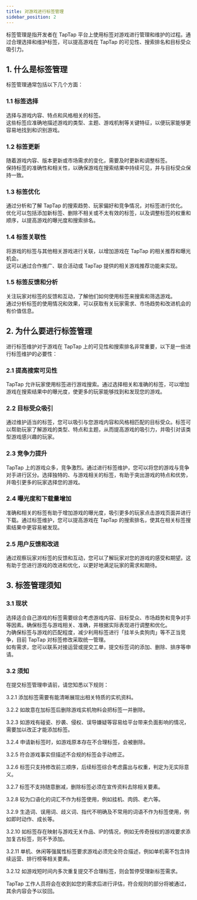```yaml
---
title: 对游戏进行标签管理
sidebar_position: 2
---
```


标签管理是指开发者在 TapTap 平台上使用标签对游戏进行管理和维护的过程。通过合理选择和维护标签，可以提高游戏在 TapTap 的可见性、搜索排名和目标受众吸引力。  

## 1. 什么是标签管理

标签管理通常包括以下几个方面：  

### 1.1 标签选择
选择与游戏内容、特点和风格相关的标签。  
这些标签应准确地描述游戏的类型、主题、游戏机制等关键特征，以便玩家能够更容易地找到和识别游戏。  

### 1.2 标签更新
随着游戏内容、版本更新或市场需求的变化，需要及时更新和调整标签。  
保持标签的准确性和相关性，以确保游戏在搜索结果中持续可见，并与目标受众保持一致。  

### 1.3 标签优化
通过分析和了解 TapTap 的搜索趋势、玩家偏好和竞争情况，对标签进行优化。  
优化可以包括添加新标签、删除不相关或不太有效的标签，以及调整标签的权重和顺序，以提高游戏的曝光度和搜索排名。  

### 1.4 标签关联性
将游戏的标签与其他相关游戏进行关联，以增加游戏在 TapTap 的相关推荐和曝光机会。  
这可以通过合作推广、联合活动或 TapTap 提供的相关游戏推荐功能来实现。  

### 1.5 标签反馈和分析
关注玩家对标签的反馈和互动，了解他们如何使用标签来搜索和筛选游戏。  
通过分析标签的使用情况和效果，可以获取有关玩家需求、市场趋势和改进机会的有价值信息。  

## 2. 为什么要进行标签管理

进行标签维护对于游戏在 TapTap 上的可见性和搜索排名非常重要，以下是一些进行标签维护的必要性：  

### 2.1 提高搜索可见性
TapTap 允许玩家使用标签进行游戏搜索。通过选择相关和准确的标签，可以增加游戏在搜索结果中的曝光度，使更多的玩家能够找到和发现您的游戏。  

### 2.2 目标受众吸引
通过维护适当的标签，您可以吸引与您游戏内容和风格相匹配的目标受众。标签可以帮助玩家了解游戏的类型、特点和主题，从而提高游戏的吸引力，并吸引对该类型游戏感兴趣的玩家。  

### 2.3 竞争力提升
TapTap 上的游戏众多，竞争激烈。通过进行标签维护，您可以将您的游戏与竞争对手进行区分。选择独特的、与游戏相关的标签，有助于突出游戏的特点和优势，并吸引更多的玩家选择您的游戏。  

### 2.4 曝光度和下载量增加
准确和相关的标签有助于增加游戏的曝光度，吸引更多的玩家点击游戏页面并进行下载。通过标签维护，您可以提高游戏在 TapTap 的搜索排名，使其在相关标签搜索结果中更容易被发现。  

### 2.5 用户反馈和改进
通过观察玩家对标签的反馈和互动，您可以了解玩家对您的游戏的感受和期望。这有助于您进行游戏的改进和优化，以更好地满足玩家的需求和期待。  

## 3. 标签管理须知

### 3.1 现状
选择适合自己游戏的标签需要综合考虑游戏内容、目标受众、市场趋势和竞争对手等因素。确保标签与游戏相关、准确，并根据实际表现进行调整和优化。  
为确保标签与游戏的匹配程度，减少利用标签进行「挂羊头卖狗肉」等不正当竞争，目前 TapTap 对标签修改采取统一管理。  
如有需求，您可以联系对接运营或提交工单，提交标签词的添加、删除、排序等申请。  

### 3.2 须知

在提交标签管理申请前，请您知悉以下规则：  

3.2.1 添加标签需要有能清晰展现出相关特质的实机资料。 

3.2.2 如故意在加标签后删除游戏实机物料会把标签一并删除。

3.2.3 如游戏有碰瓷、抄袭、侵权、误导嫌疑等容易给平台带来负面影响的情况，需要加以改正才能添加标签。

3.2.4 申请新标签时，如游戏原本存在不合理标签，会被删除。

3.2.5 符合游戏事实但描述不合规的标签会手动修正。

3.2.6 标签只支持修改前三顺序，后续标签综合考虑露出与权重，判定为无实际意义。

3.2.7 标签不支持随意删减，删除标签必须在宣传资料去除相关要素。

3.2.8 较为口语化的词汇不作为标签使用，例如挂机、肉鸽、老六等。

3.2.9 生造词、误用词、歧义词、指代不明确及不常用的词语不作为标签使用，例如即时动作、成长等。

3.2.10 如标签存在映射与游戏无关作品、IP的情况，例如无传奇授权的游戏要求添加复古标签，则不予添加。

3.2.11 单机、休闲等强属性标签要求游戏必须完全符合描述，例如单机需不包含持续运营、排行榜等相关要素。

3.2.12 如游戏短时间内多次重复提交不合理标签，则会暂停受理新标签需求。

TapTap 工作人员将会在收到如您的需求后进行评估，符合规则的部分将被通过，其余内容会予以驳回。  